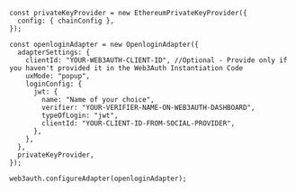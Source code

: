 ```tsx
const privateKeyProvider = new EthereumPrivateKeyProvider({
  config: { chainConfig },
});

const openloginAdapter = new OpenloginAdapter({
  adapterSettings: {
    clientId: "YOUR-WEB3AUTH-CLIENT-ID", //Optional - Provide only if you haven't provided it in the Web3Auth Instantiation Code
    uxMode: "popup",
    loginConfig: {
      jwt: {
        name: "Name of your choice",
        verifier: "YOUR-VERIFIER-NAME-ON-WEB3AUTH-DASHBOARD",
        typeOfLogin: "jwt",
        clientId: "YOUR-CLIENT-ID-FROM-SOCIAL-PROVIDER",
      },
    },
  },
  privateKeyProvider,
});

web3auth.configureAdapter(openloginAdapter);
```
